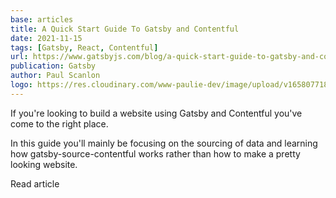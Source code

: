 ```yaml
---
base: articles
title: A Quick Start Guide To Gatsby and Contentful
date: 2021-11-15
tags: [Gatsby, React, Contentful]
url: https://www.gatsbyjs.com/blog/a-quick-start-guide-to-gatsby-and-contentful
publication: Gatsby
author: Paul Scanlon
logo: https://res.cloudinary.com/www-paulie-dev/image/upload/v1658077182/paulie.dev/Logos/gatsby-logo_dgbkjm.png
---
```


If you're looking to build a website using Gatsby and Contentful you've come to the right place.

In this guide you'll mainly be focusing on the sourcing of data and learning how gatsby-source-contentful works rather
than how to make a pretty looking website.

<CtaExternal href='https://www.gatsbyjs.com/blog/a-quick-start-guide-to-gatsby-and-contentful'>
  Read article
</CtaExternal>
